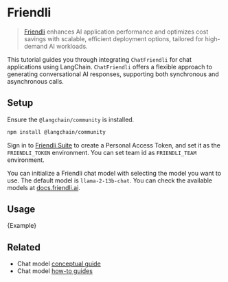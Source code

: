 # Friendli

> [Friendli](https://friendli.ai/) enhances AI application performance and optimizes cost savings with scalable, efficient deployment options, tailored for high-demand AI workloads.

This tutorial guides you through integrating `ChatFriendli` for chat applications using LangChain. `ChatFriendli` offers a flexible approach to generating conversational AI responses, supporting both synchronous and asynchronous calls.

## Setup

Ensure the `@langchain/community` is installed.


<IntegrationInstallTooltip></IntegrationInstallTooltip>

```bash npm2yarn
npm install @langchain/community
```

Sign in to [Friendli Suite](https://suite.friendli.ai/) to create a Personal Access Token, and set it as the `FRIENDLI_TOKEN` environment.
You can set team id as `FRIENDLI_TEAM` environment.

You can initialize a Friendli chat model with selecting the model you want to use. The default model is `llama-2-13b-chat`. You can check the available models at [docs.friendli.ai](https://docs.friendli.ai/guides/serverless_endpoints/pricing#text-generation-models).

## Usage


<CodeBlock language="typescript">{Example}</CodeBlock>

## Related

- Chat model [conceptual guide](/docs/concepts/#chat-models)
- Chat model [how-to guides](/docs/how_to/#chat-models)

